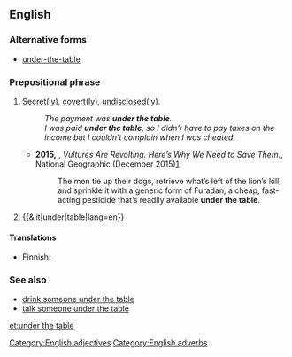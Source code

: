 ==English==

===Alternative forms===
* [[under-the-table]] {{qualifier|attributive use}}

===Prepositional phrase===
{{head|en|prepositional phrase|head=[[under]] [[the]] [[table]]}}

# {{label|en|adjectival|and|adverbial}} [[secret|Secret]](ly), [[covert]](ly), [[undisclosed]](ly).
#: ''The payment was '''under the table'''.''
#: ''I was paid '''under the table''', so I didn't have to pay taxes on the income but I couldn't complain when I was cheated.''
#* '''2015,''' {{w|Elizabeth Royte}}, ''Vultures Are Revolting. Here’s Why We Need to Save Them.'', National Geographic (December 2015)[http://ngm.nationalgeographic.com/2016/01/vultures-text]
#*:  The men tie up their dogs, retrieve what’s left of the lion’s kill, and sprinkle it with a generic form of Furadan, a cheap, fast-acting pesticide that’s readily available '''under the table'''.
# {{&lit|under|table|lang=en}}

====Translations====
{{trans-top|secretly}}
* Finnish: {{t+|fi|pimeästi}}
{{trans-mid}}
{{trans-bottom}}

===See also===
* [[drink someone under the table]]
* [[talk someone under the table]]

[[Category:English adjectives]]
[[Category:English adverbs]]

[[et:under the table]]